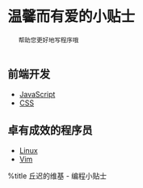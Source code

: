 = 温馨而有爱的小贴士 =
    帮助您更好地写程序哦
    
== 前端开发 ==
* [[JavaScript|JavaScript]]
* [[CSS|CSS]]

== 卓有成效的程序员 ==
* [[Linux|Linux]]
* [[Vim|Vim]]

{{{id="no-comment"
本页不允许评论
}}}

%title 丘迟的维基 - 编程小贴士
